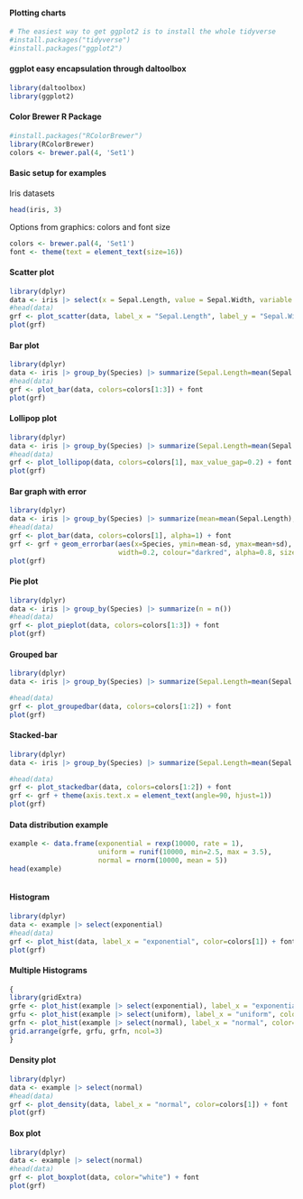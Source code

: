 #### Plotting charts

```r
# The easiest way to get ggplot2 is to install the whole tidyverse
#install.packages("tidyverse")
#install.packages("ggplot2")
```


#### ggplot easy encapsulation through daltoolbox

```r
library(daltoolbox)
library(ggplot2)
```

#### Color Brewer R Package

```r
#install.packages("RColorBrewer")
library(RColorBrewer)
colors <- brewer.pal(4, 'Set1')
```


#### Basic setup for examples

Iris datasets

```r
head(iris, 3)
```

Options from graphics: colors and font size

```r
colors <- brewer.pal(4, 'Set1')
font <- theme(text = element_text(size=16))
```

#### Scatter plot


```r
library(dplyr)
data <- iris |> select(x = Sepal.Length, value = Sepal.Width, variable = Species)
#head(data)
grf <- plot_scatter(data, label_x = "Sepal.Length", label_y = "Sepal.Width", colors=colors[1:3]) + font
plot(grf)
```

#### Bar plot


```r
library(dplyr)
data <- iris |> group_by(Species) |> summarize(Sepal.Length=mean(Sepal.Length))
#head(data)
grf <- plot_bar(data, colors=colors[1:3]) + font
plot(grf)
```


#### Lollipop plot


```r
library(dplyr)
data <- iris |> group_by(Species) |> summarize(Sepal.Length=mean(Sepal.Length))
#head(data)
grf <- plot_lollipop(data, colors=colors[1], max_value_gap=0.2) + font + coord_flip() 
plot(grf)
```

#### Bar graph with error


```r
library(dplyr)
data <- iris |> group_by(Species) |> summarize(mean=mean(Sepal.Length), sd=sd(Sepal.Length))
#head(data)
grf <- plot_bar(data, colors=colors[1], alpha=1) + font
grf <- grf + geom_errorbar(aes(x=Species, ymin=mean-sd, ymax=mean+sd), 
                           width=0.2, colour="darkred", alpha=0.8, size=1.1) 
plot(grf)
```



#### Pie plot


```r
library(dplyr)
data <- iris |> group_by(Species) |> summarize(n = n())
#head(data)
grf <- plot_pieplot(data, colors=colors[1:3]) + font
plot(grf)
```


#### Grouped bar


```r
library(dplyr)
data <- iris |> group_by(Species) |> summarize(Sepal.Length=mean(Sepal.Length), Sepal.Width=mean(Sepal.Width))

#head(data)
grf <- plot_groupedbar(data, colors=colors[1:2]) + font
plot(grf)
```


#### Stacked-bar


```r
library(dplyr)
data <- iris |> group_by(Species) |> summarize(Sepal.Length=mean(Sepal.Length), Sepal.Width=mean(Sepal.Width))

#head(data)
grf <- plot_stackedbar(data, colors=colors[1:2]) + font
grf <- grf + theme(axis.text.x = element_text(angle=90, hjust=1))
plot(grf)
```

#### Data distribution example

```r
example <- data.frame(exponential = rexp(10000, rate = 1),
                      uniform = runif(10000, min=2.5, max = 3.5),
                      normal = rnorm(10000, mean = 5))
head(example)
```


```r

```

#### Histogram

```r
library(dplyr)
data <- example |> select(exponential)
#head(data)
grf <- plot_hist(data, label_x = "exponential", color=colors[1]) + font
plot(grf) 
```


#### Multiple Histograms



```r
{
library(gridExtra)  
grfe <- plot_hist(example |> select(exponential), label_x = "exponential", color=colors[1]) + font
grfu <- plot_hist(example |> select(uniform), label_x = "uniform", color=colors[1]) + font 
grfn <- plot_hist(example |> select(normal), label_x = "normal", color=colors[1]) + font
grid.arrange(grfe, grfu, grfn, ncol=3)
}
```

#### Density plot


```r
library(dplyr)
data <- example |> select(normal)
#head(data)
grf <- plot_density(data, label_x = "normal", color=colors[1]) + font
plot(grf) 
```

#### Box plot


```r
library(dplyr)
data <- example |> select(normal)
#head(data)
grf <- plot_boxplot(data, color="white") + font
plot(grf) 
```

